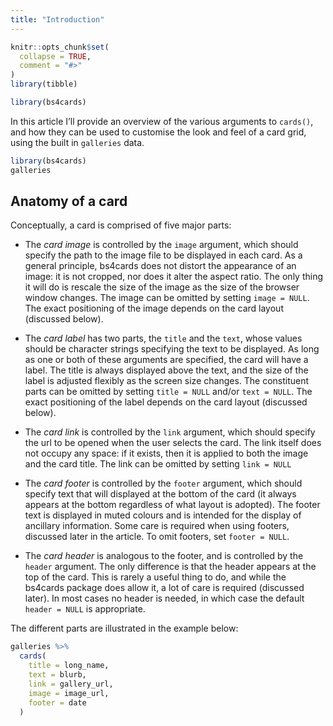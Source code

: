 ```yaml
---
title: "Introduction"
---
```


```r
knitr::opts_chunk$set(
  collapse = TRUE,
  comment = "#>"
)
library(tibble)
```

```r
library(bs4cards)
```



In this article I'll provide an overview of the various arguments to `cards()`, and how they can be used to customise the look and feel of a card grid, using the built in `galleries` data.

```r
library(bs4cards)
galleries
```


## Anatomy of a card

Conceptually, a card is comprised of five major parts:

- The *card image* is controlled by the `image` argument, which should specify the path to the image file to be displayed in each card. As a general principle, bs4cards does not distort the appearance of an image: it is not cropped, nor does it alter the aspect ratio. The only thing it will do is rescale the size of the image as the size of the browser window changes. The image can be omitted by setting `image = NULL`. The exact positioning of the image depends on the card layout (discussed below).

- The *card label* has two parts, the `title` and the `text`, whose values should be character strings specifying the text to be displayed. As long as one or both of these arguments are specified, the card will have a label. The title is always displayed above the text, and the size of the label is adjusted flexibly as the screen size changes. The constituent parts can be omitted by setting `title = NULL` and/or `text = NULL`. The exact positioning of the label depends on the card layout (discussed below).

- The *card link* is controlled by the `link` argument, which should specify the url to be opened when the user selects the card. The link itself does not occupy any space: if it exists, then it is applied to both the image and the card title. The link can be omitted by setting `link = NULL`

- The *card footer* is controlled by the `footer` argument, which should specify text that will displayed at the bottom of the card (it always appears at the bottom regardless of what layout is adopted). The footer text is displayed in muted colours and is intended for the display of ancillary information. Some care is required when using footers, discussed later in the article. To omit footers, set `footer = NULL`.

- The *card header* is analogous to the footer, and is controlled by the `header` argument. The only difference is that the header appears at the top of the card. This is rarely a useful thing to do, and while the bs4cards package does allow it, a lot of care is required (discussed later). In most cases no header is needed, in which case the default `header = NULL` is appropriate.

The different parts are illustrated in the example below:

```r
galleries %>% 
  cards(
    title = long_name,
    text = blurb,
    link = gallery_url,
    image = image_url,
    footer = date
  )
```

